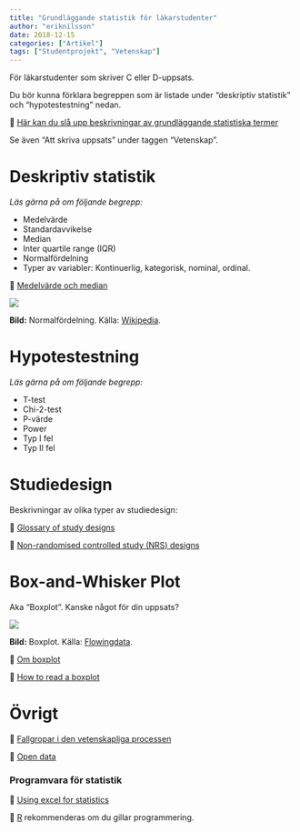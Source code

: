 ```yaml
---
title: "Grundläggande statistik för läkarstudenter"
author: "eriknilsson"
date: 2018-12-15
categories: ["Artikel"]
tags: ["Studentprojekt", "Vetenskap"]
---
```


För läkarstudenter som skriver C eller D-uppsats.

Du bör kunna förklara begreppen som är listade under "deskriptiv statistik" och "hypotestestning" nedan.

&#x1F517; [Här kan du slå upp beskrivningar av grundläggande statistiska termer](http://www.graphpad.com/guides/prism/6/statistics/index.htm?stat_standard_deviation_and_standar.htm)

Se även "Att skriva uppsats" under taggen "Vetenskap".

# Deskriptiv statistik

_Läs gärna på om följande begrepp:_

- Medelvärde
- Standardavvikelse
- Median
- Inter quartile range (IQR)
- Normalfördelning
- Typer av variabler: Kontinuerlig, kategorisk, nominal, ordinal.

&#x1F517; [Medelvärde och median](https://www.youtube.com/watch?v=JFesFhraX2M)

![](/media/normal-distribution.png)

**Bild:** Normalfördelning. Källa: [Wikipedia](https://en.wikipedia.org/wiki/Normal_distribution).

# Hypotestestning

_Läs gärna på om följande begrepp:_

- T-test
- Chi-2-test
- P-värde
- Power
- Typ I fel
- Typ II fel

# Studiedesign

Beskrivningar av olika typer av studiedesign:

&#x1F517; [Glossary of study designs](https://www.nice.org.uk/article/pmg4/chapter/appendix-d-glossary-of-study-designs#before-and-after-ba-studies)

&#x1F517; [Non-randomised controlled study (NRS) designs](http://childhoodcancer.cochrane.org/non-randomised-controlled-study-nrs-designs)

# Box-and-Whisker Plot

Aka "Boxplot". Kanske något för din uppsats?

![](/media/boxplot.gif)

**Bild:** Boxplot. Källa: [Flowingdata](https://flowingdata.com/2008/02/15/how-to-read-and-use-a-box-and-whisker-plot/).

&#x1F517; [Om boxplot ](http://amsi.org.au/teacher_modules/Data_investigation_year_10.html#Quartiles_and_boxplots)

&#x1F517; [How to read a boxplot ](https://flowingdata.com/2008/02/15/how-to-read-and-use-a-box-and-whisker-plot/)

# Övrigt

&#x1F517; [Fallgropar i den vetenskapliga processen](http://www.economist.com/news/briefing/21588057-scientists-think-science-self-correcting-alarming-degree-it-not-trouble)

&#x1F517; [Open data](http://www.icsu.org/science-international/accord)

### Programvara för statistik

&#x1F517; [Using excel for statistics](http://www.real-statistics.com/)

&#x1F517; [R](https://www.r-project.org/) rekommenderas om du gillar programmering.
